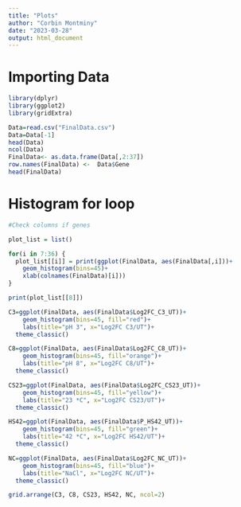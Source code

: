 ```yaml
---
title: "Plots"
author: "Corbin Montminy"
date: "2023-03-28"
output: html_document
---
```


# Importing Data
```r
library(dplyr)
library(ggplot2)
library(gridExtra)
```

```r
Data=read.csv("FinalData.csv")
Data=Data[-1]
head(Data)
ncol(Data)
FinalData<- as.data.frame(Data[,2:37])
row.names(FinalData) <-  Data$Gene
head(FinalData)
```

# Histogram for loop
```r
#Check columns if genes 

plot_list = list()

for(i in 7:36) {
  plot_list[[i]] = print(ggplot(FinalData, aes(FinalData[,i]))+
    geom_histogram(bins=45)+
    xlab(colnames(FinalData)[i]))
}

print(plot_list[[8]])
```


```r
C3=ggplot(FinalData, aes(FinalData$Log2FC_C3_UT))+
    geom_histogram(bins=45, fill="red")+
    labs(title="pH 3", x="Log2FC C3/UT")+
  theme_classic()

C8=ggplot(FinalData, aes(FinalData$Log2FC_C8_UT))+
    geom_histogram(bins=45, fill="orange")+
    labs(title="pH 8", x="Log2FC C8/UT")+
  theme_classic()

CS23=ggplot(FinalData, aes(FinalData$Log2FC_CS23_UT))+
    geom_histogram(bins=45, fill="yellow")+
    labs(title="23 *C", x="Log2FC CS23/UT")+
  theme_classic()

HS42=ggplot(FinalData, aes(FinalData$P_HS42_UT))+
    geom_histogram(bins=45, fill="green")+
    labs(title="42 *C", x="Log2FC HS42/UT")+
  theme_classic()

NC=ggplot(FinalData, aes(FinalData$Log2FC_NC_UT))+
    geom_histogram(bins=45, fill="blue")+
    labs(title="NaCl", x="Log2FC NC/UT")+
  theme_classic()
```



```r
grid.arrange(C3, C8, CS23, HS42, NC, ncol=2)
```

